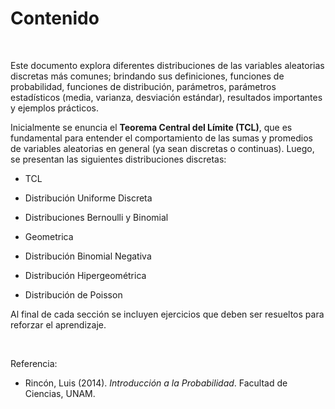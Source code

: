 # Contenido {.unnumbered}


```{=html}
<style>
main.content {
text-align: justify}
</style>
```

<br>

Este documento explora diferentes distribuciones de las variables aleatorias discretas más comunes; brindando sus definiciones, funciones de probabilidad, funciones de distribución, parámetros, parámetros estadísticos (media, varianza, desviación estándar), resultados importantes y ejemplos prácticos.

Inicialmente se enuncia el **Teorema Central del Límite (TCL)**, que es fundamental para entender el comportamiento de las sumas y promedios de variables aleatorias en general (ya sean discretas o continuas). Luego, se presentan las siguientes distribuciones discretas:

- TCL

- Distribución Uniforme Discreta

- Distribuciones Bernoulli y Binomial

- Geometrica

- Distribución Binomial Negativa

- Distribución Hipergeométrica

- Distribución de Poisson

Al final de cada sección se incluyen ejercicios que deben ser resueltos para reforzar el aprendizaje.

<br>

Referencia:

- Rincón, Luis (2014). *Introducción a la Probabilidad*. Facultad de Ciencias, UNAM.